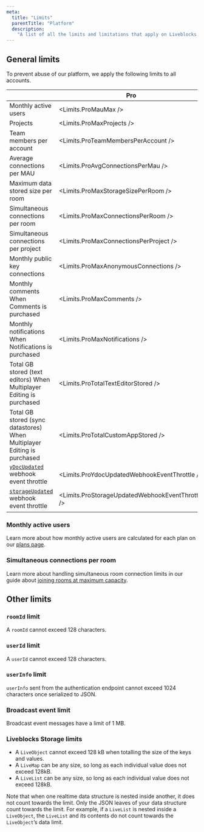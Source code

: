 ```yaml
---
meta:
  title: "Limits"
  parentTitle: "Platform"
  description:
    "A list of all the limits and limitations that apply on Liveblocks."
---
```


## General limits

To prevent abuse of our platform, we apply the following limits to all accounts.

|                                                                                                    | Pro                                              | Enterprise                                                                                             |
| -------------------------------------------------------------------------------------------------- | ------------------------------------------------ | ------------------------------------------------------------------------------------------------------ |
| Monthly active users                                                                               | <Limits.ProMauMax />                             | Custom <InfoTooltip>Up to <Limits.EnterpriseMauMax /></InfoTooltip>                                    |
| Projects                                                                                           | <Limits.ProMaxProjects />                        | <Limits.EnterpriseMaxProjects />                                                                       |
| Team members per account                                                                           | <Limits.ProTeamMembersPerAccount />              | <Limits.EnterpriseTeamMembersPerAccount />                                                             |
| Average connections per MAU                                                                        | <Limits.ProAvgConnectionsPerMau />               | Custom <InfoTooltip>Up to <Limits.EnterpriseAvgConnectionsPerMau /></InfoTooltip>                      |
| Maximum data stored size per room                                                                  | <Limits.ProMaxStorageSizePerRoom />              | Custom <InfoTooltip>Up to <Limits.EnterpriseMaxStorageSizePerRoom />, depending on usage</InfoTooltip> |
| Simultaneous connections per room                                                                  | <Limits.ProMaxConnectionsPerRoom />              | Custom <InfoTooltip>Up to <Limits.EnterpriseMaxConnectionsPerRoom />, depending on usage</InfoTooltip> |
| Simultaneous connections per project                                                               | <Limits.ProMaxConnectionsPerProject />           | <Limits.EnterpriseMaxConnectionsPerProject />                                                          |
| Monthly public key connections                                                                     | <Limits.ProMaxAnonymousConnections />            | Custom <InfoTooltip>Up to <Limits.EnterpriseMaxAnonymousConnections /></InfoTooltip>                   |
| Monthly comments <InfoTooltip>When Comments is purchased</InfoTooltip>                             | <Limits.ProMaxComments />                        | Custom <InfoTooltip>Up to <Limits.EnterpriseMaxComments /></InfoTooltip>                               |
| Monthly notifications <InfoTooltip>When Notifications is purchased</InfoTooltip>                   | <Limits.ProMaxNotifications />                   | Custom <InfoTooltip>Up to <Limits.EnterpriseMaxNotifications /></InfoTooltip>                          |
| Total GB stored (text editors) <InfoTooltip>When Multiplayer Editing is purchased</InfoTooltip>    | <Limits.ProTotalTextEditorStored />              | Custom <InfoTooltip>Up to <Limits.EnterpriseTotalTextEditorStored /></InfoTooltip>                     |
| Total GB stored (sync datastores) <InfoTooltip>When Multiplayer Editing is purchased</InfoTooltip> | <Limits.ProTotalCustomAppStored />               | Custom <InfoTooltip>Up to <Limits.EnterpriseTotalCustomAppStored /></InfoTooltip>                      |
| [`yDocUpdated`](/docs/platform/webhooks#YDocUpdatedEvent) webhook event throttle                   | <Limits.ProYdocUpdatedWebhookEventThrottle />    | Custom <InfoTooltip>Down to <Limits.EnterpriseYdocUpdatedWebhookEventThrottle /></InfoTooltip>         |
| [`storageUpdated`](/docs/platform/webhooks#StorageUpdatedEvent) webhook event throttle             | <Limits.ProStorageUpdatedWebhookEventThrottle /> | Custom <InfoTooltip>Down to <Limits.EnterpriseStorageUpdatedWebhookEventThrottle /></InfoTooltip>      |

### Monthly active users

Learn more about how monthly active users are calculated for each plan on our
[plans page](/docs/platform/plans).

### Simultaneous connections per room

Learn more about handling simultaneous room connection limits in our guide about
[joining rooms at maximum capacity](/docs/guides/what-happens-when-a-user-joins-a-room-at-maximum-capacity).

## Other limits

### `roomId` limit

A `roomId` cannot exceed 128 characters.

### `userId` limit

A `userId` cannot exceed 128 characters.

### `userInfo` limit

`userInfo` sent from the authentication endpoint cannot exceed 1024 characters
once serialized to JSON.

### Broadcast event limit

Broadcast event messages have a limit of 1 MB.

### Liveblocks Storage limits

- A `LiveObject` cannot exceed 128 kB when totalling the size of the keys and
  values.
- A `LiveMap` can be any size, so long as each individual value does not exceed
  128kB.
- A `LiveList` can be any size, so long as each individual value does not exceed
  128kB.

Note that when one realtime data structure is nested inside another, it does not
count towards the limit. Only the JSON leaves of your data structure count
towards the limit. For example, if a `LiveList` is nested inside a `LiveObject`,
the `LiveList` and its contents do not count towards the `LiveObject`’s data
limit.
